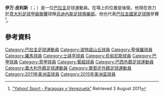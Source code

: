 '''伊万·皮利斯'''（{{lang-es|Iván Piris}}；{{bd|1989年|3月10日}}）是一位[[巴拉圭|巴拉圭]]足球運動員。在場上的位置是後衛。他現在效力於[[意大利足球甲級聯賽|意大利足球甲級聯賽]]球隊[[烏迪內斯足球俱樂部|烏迪內斯足球俱樂部]]。他也代表[[巴拉圭國家足球隊|巴拉圭國家足球隊]]參賽<ref>[http://uk.eurosport.yahoo.com/21072011/5/photo/21072011023812.html "Yahoo! Sport - Paraguay v Venezuela"] {{Wayback|url=http://uk.eurosport.yahoo.com/21072011/5/photo/21072011023812.html |date=20120924005722 }} Retrieved 3 August 2011</ref>。
==參考資料==
{{Reflist}}

{{DEFAULTSORT:Piris, Ivan}}
[[Category:巴拉圭足球運動員|Category:巴拉圭足球運動員]]
[[Category:波特諾山丘球員|Category:波特諾山丘球員]]
[[Category:聖保羅球員|Category:聖保羅球員]]
[[Category:羅馬球員|Category:羅馬球員]]
[[Category:士砵亭球員|Category:士砵亭球員]]
[[Category:烏甸尼斯球員|Category:烏甸尼斯球員]]
[[Category:巴甲球員|Category:巴甲球員]]
[[Category:意甲球員|Category:意甲球員]]
[[Category:葡超球員|Category:葡超球員]]
[[Category:巴西外籍足球運動員|Category:巴西外籍足球運動員]]
[[Category:義大利外籍足球運動員|Category:義大利外籍足球運動員]]
[[Category:葡萄牙外籍足球運動員|Category:葡萄牙外籍足球運動員]]
[[Category:2011年美洲盃球員|Category:2011年美洲盃球員]]
[[Category:2015年美洲盃球員|Category:2015年美洲盃球員]]